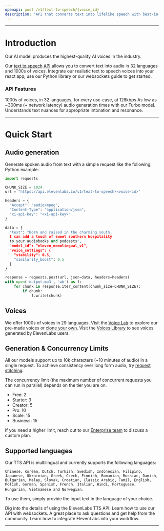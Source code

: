 ```yaml
---
openapi: post /v1/text-to-speech/{voice_id}
description: "API that converts text into lifelike speech with best-in-class latency & uses the most advanced AI audio model ever. Create voiceovers for your videos, audiobooks, or create AI chatbots for free."
---
```



---


# Introduction
Our AI model produces the highest-quality AI voices in the industry. 

Our [text to speech](https://elevenlabs.io/text-to-speech) [API](https://elevenlabs.io/api) allows you to convert text into audio in 32 languages and 1000s of voices. Integrate our realistic text to speech voices into your react app, use our Python library or our websockets guide to get started. 


### API Features
<Card title="High-quality voices" icon="check" iconType="duotone" color="green">
  1000s of voices, in 32 languages, for every use-case, at 128kbps
</Card>
<Card title="Ultra-low latency" icon="check" iconType="duotone" color="green">
  As low as ~300ms (+ network latency) audio generation times with our Turbo model.
</Card>
<Card title="Contextual awareness" icon="check" iconType="duotone" color="green">
  Understands text nuances for appropriate intonation and resonance.
</Card>


---


# Quick Start


## Audio generation
Generate spoken audio from text with a simple request like the following Python example:

```python
import requests

CHUNK_SIZE = 1024
url = "https://api.elevenlabs.io/v1/text-to-speech/<voice-id>"

headers = {
  "Accept": "audio/mpeg",
  "Content-Type": "application/json",
  "xi-api-key": "<xi-api-key>"
}

data = {
  "text": "Born and raised in the charming south, 
  I can add a touch of sweet southern hospitality 
  to your audiobooks and podcasts",
  "model_id": "eleven_monolingual_v1",
  "voice_settings": {
    "stability": 0.5,
    "similarity_boost": 0.5
  }
}

response = requests.post(url, json=data, headers=headers)
with open('output.mp3', 'wb') as f:
    for chunk in response.iter_content(chunk_size=CHUNK_SIZE):
        if chunk:
            f.write(chunk)
```


## Voices
We offer 1000s of voices in 29 languages. Visit the [Voice Lab](https://elevenlabs.io/voice-lab) to explore our pre-made voices or [clone your own](https://elevenlabs.io/voice-cloning). Visit the [Voices Library](https://elevenlabs.io/voice-library) to see voices generated by ElevenLabs users.

## Generation & Concurrency Limits
All our models support up to 10k characters (~10 minutes of audio) in a single request. To achieve consistency over long form audio, try [request stitching](https://elevenlabs.io/docs/api-reference/how-to-use-request-stitching).

The concurrency limit (the maximum number of concurrent requests you can run in parallel) depends on the tier you are on.
- Free: 2
- Starter: 3
- Creator: 5
- Pro: 10
- Scale: 15
- Business: 15

If you need a higher limit, reach out to our [Enterprise team](https://elevenlabs.io/enterprise) to discuss a custom plan.

## Supported languages
Our TTS API is multilingual and currently supports the following languages:

`Chinese, Korean, Dutch, Turkish, Swedish, Indonesian, Filipino, Japanese, Ukrainian, Greek, Czech, Finnish, Romanian, Russian, Danish, Bulgarian, Malay, Slovak, Croatian, Classic Arabic, Tamil, English, Polish, German, Spanish, French, Italian, Hindi, Portuguese, Hungarian, Vietnamese and Norwegian`. 

To use them, simply provide the input text in the language of your choice.

<CardGroup cols={2}>
   <Card title="Streaming API" icon="book-open-cover" href="/api-reference/streaming">
    Dig into the details of using the ElevenLabs TTS API.
  </Card>
  <Card title="Websockets" icon="comments" href="/api-reference/websockets">
    Learn how to use our API with websockets.
  </Card>
    <Card title="Join Our Discord" icon="discord"href="https://discord.gg/elevenlabs">
    A great place to ask questions and get help from the community.
  </Card>
  <Card title="Integration Guides" icon="rectangle-pro" href="/../api-reference/how-to-use-tts-with-streaming">
    Learn how to integrate ElevenLabs into your workflow.
  </Card>
</CardGroup>


---

